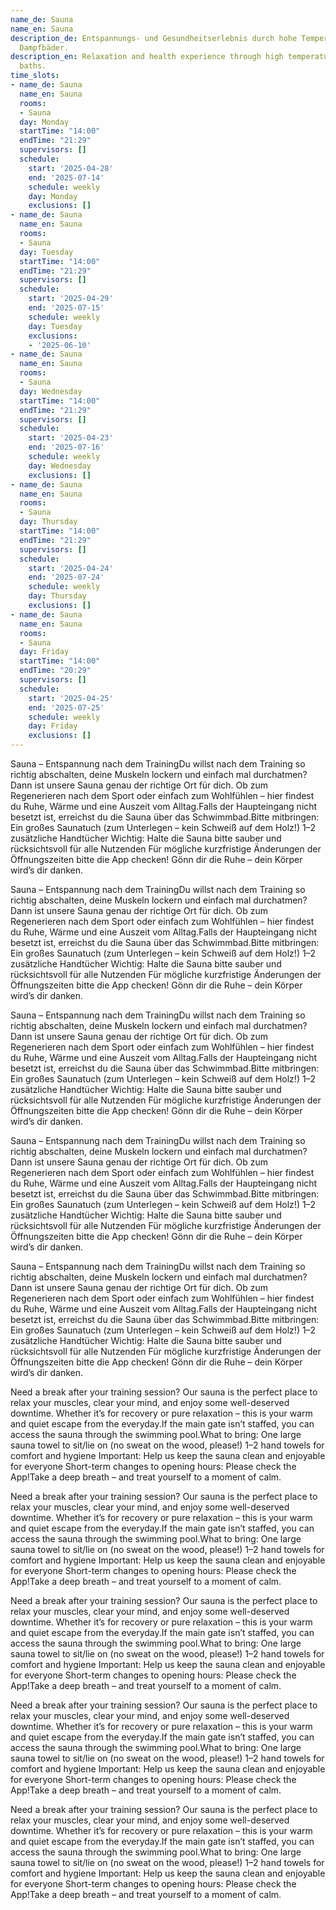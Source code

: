 ```yaml
---
name_de: Sauna
name_en: Sauna
description_de: Entspannungs- und Gesundheitserlebnis durch hohe Temperaturen und
  Dampfbäder.
description_en: Relaxation and health experience through high temperatures and steam
  baths.
time_slots:
- name_de: Sauna
  name_en: Sauna
  rooms:
  - Sauna
  day: Monday
  startTime: "14:00"
  endTime: "21:29"
  supervisors: []
  schedule:
    start: '2025-04-28'
    end: '2025-07-14'
    schedule: weekly
    day: Monday
    exclusions: []
- name_de: Sauna
  name_en: Sauna
  rooms:
  - Sauna
  day: Tuesday
  startTime: "14:00"
  endTime: "21:29"
  supervisors: []
  schedule:
    start: '2025-04-29'
    end: '2025-07-15'
    schedule: weekly
    day: Tuesday
    exclusions:
    - '2025-06-10'
- name_de: Sauna
  name_en: Sauna
  rooms:
  - Sauna
  day: Wednesday
  startTime: "14:00"
  endTime: "21:29"
  supervisors: []
  schedule:
    start: '2025-04-23'
    end: '2025-07-16'
    schedule: weekly
    day: Wednesday
    exclusions: []
- name_de: Sauna
  name_en: Sauna
  rooms:
  - Sauna
  day: Thursday
  startTime: "14:00"
  endTime: "21:29"
  supervisors: []
  schedule:
    start: '2025-04-24'
    end: '2025-07-24'
    schedule: weekly
    day: Thursday
    exclusions: []
- name_de: Sauna
  name_en: Sauna
  rooms:
  - Sauna
  day: Friday
  startTime: "14:00"
  endTime: "20:29"
  supervisors: []
  schedule:
    start: '2025-04-25'
    end: '2025-07-25'
    schedule: weekly
    day: Friday
    exclusions: []
---
```


<Locale value="de">
 

 Sauna – Entspannung nach dem TrainingDu willst nach dem Training so richtig
abschalten, deine Muskeln lockern und einfach mal durchatmen? Dann ist unsere
Sauna genau der richtige Ort für dich. Ob zum Regenerieren nach dem Sport oder
einfach zum Wohlfühlen – hier findest du Ruhe, Wärme und eine Auszeit vom
Alltag.Falls der Haupteingang nicht besetzt ist, erreichst du die Sauna über das
Schwimmbad.Bitte mitbringen:  Ein großes Saunatuch (zum Unterlegen – kein
Schweiß auf dem Holz!)   1–2 zusätzliche Handtücher  Wichtig:  Halte die Sauna
bitte sauber und rücksichtsvoll für alle Nutzenden   Für mögliche kurzfristige
Änderungen der Öffnungszeiten&nbsp;bitte die App checken!         Gönn dir die
Ruhe – dein Körper wird’s dir danken. 

 Sauna – Entspannung nach dem TrainingDu willst nach dem Training so richtig
abschalten, deine Muskeln lockern und einfach mal durchatmen? Dann ist unsere
Sauna genau der richtige Ort für dich. Ob zum Regenerieren nach dem Sport oder
einfach zum Wohlfühlen – hier findest du Ruhe, Wärme und eine Auszeit vom
Alltag.Falls der Haupteingang nicht besetzt ist, erreichst du die Sauna über das
Schwimmbad.Bitte mitbringen:  Ein großes Saunatuch (zum Unterlegen – kein
Schweiß auf dem Holz!)   1–2 zusätzliche Handtücher  Wichtig:  Halte die Sauna
bitte sauber und rücksichtsvoll für alle Nutzenden   Für mögliche kurzfristige
Änderungen der Öffnungszeiten&nbsp;bitte die App checken!         Gönn dir die
Ruhe – dein Körper wird’s dir danken. 

 Sauna – Entspannung nach dem TrainingDu willst nach dem Training so richtig
abschalten, deine Muskeln lockern und einfach mal durchatmen? Dann ist unsere
Sauna genau der richtige Ort für dich. Ob zum Regenerieren nach dem Sport oder
einfach zum Wohlfühlen – hier findest du Ruhe, Wärme und eine Auszeit vom
Alltag.Falls der Haupteingang nicht besetzt ist, erreichst du die Sauna über das
Schwimmbad.Bitte mitbringen:  Ein großes Saunatuch (zum Unterlegen – kein
Schweiß auf dem Holz!)   1–2 zusätzliche Handtücher  Wichtig:  Halte die Sauna
bitte sauber und rücksichtsvoll für alle Nutzenden   Für mögliche kurzfristige
Änderungen der Öffnungszeiten&nbsp;bitte die App checken!         Gönn dir die
Ruhe – dein Körper wird’s dir danken. 

 Sauna – Entspannung nach dem TrainingDu willst nach dem Training so richtig
abschalten, deine Muskeln lockern und einfach mal durchatmen? Dann ist unsere
Sauna genau der richtige Ort für dich. Ob zum Regenerieren nach dem Sport oder
einfach zum Wohlfühlen – hier findest du Ruhe, Wärme und eine Auszeit vom
Alltag.Falls der Haupteingang nicht besetzt ist, erreichst du die Sauna über das
Schwimmbad.Bitte mitbringen:  Ein großes Saunatuch (zum Unterlegen – kein
Schweiß auf dem Holz!)   1–2 zusätzliche Handtücher  Wichtig:  Halte die Sauna
bitte sauber und rücksichtsvoll für alle Nutzenden   Für mögliche kurzfristige
Änderungen der Öffnungszeiten&nbsp;bitte die App checken!         Gönn dir die
Ruhe – dein Körper wird’s dir danken. 

 Sauna – Entspannung nach dem TrainingDu willst nach dem Training so richtig
abschalten, deine Muskeln lockern und einfach mal durchatmen? Dann ist unsere
Sauna genau der richtige Ort für dich. Ob zum Regenerieren nach dem Sport oder
einfach zum Wohlfühlen – hier findest du Ruhe, Wärme und eine Auszeit vom
Alltag.Falls der Haupteingang nicht besetzt ist, erreichst du die Sauna über das
Schwimmbad.Bitte mitbringen:  Ein großes Saunatuch (zum Unterlegen – kein
Schweiß auf dem Holz!)   1–2 zusätzliche Handtücher  Wichtig:  Halte die Sauna
bitte sauber und rücksichtsvoll für alle Nutzenden   Für mögliche kurzfristige
Änderungen der Öffnungszeiten&nbsp;bitte die App checken!         Gönn dir die
Ruhe – dein Körper wird’s dir danken.

</Locale>
<Locale value="en">
 

 Need a break after your training session? Our sauna is the perfect place to
relax your muscles, clear your mind, and enjoy some well-deserved downtime.
Whether it’s for recovery or pure relaxation – this is your warm and quiet
escape from the everyday.If the main gate isn’t staffed, you can access the
sauna through the swimming pool.What to bring:  One large sauna towel to sit/lie
on (no sweat on the wood, please!)   1–2 hand towels for comfort and hygiene
Important:  Help us keep the sauna clean and enjoyable for everyone   Short-term
changes to opening hours: Please check the App!Take a deep breath – and treat
yourself to a moment of calm. 

 Need a break after your training session? Our sauna is the perfect place to
relax your muscles, clear your mind, and enjoy some well-deserved downtime.
Whether it’s for recovery or pure relaxation – this is your warm and quiet
escape from the everyday.If the main gate isn’t staffed, you can access the
sauna through the swimming pool.What to bring:  One large sauna towel to sit/lie
on (no sweat on the wood, please!)   1–2 hand towels for comfort and hygiene
Important:  Help us keep the sauna clean and enjoyable for everyone   Short-term
changes to opening hours: Please check the App!Take a deep breath – and treat
yourself to a moment of calm. 

 Need a break after your training session? Our sauna is the perfect place to
relax your muscles, clear your mind, and enjoy some well-deserved downtime.
Whether it’s for recovery or pure relaxation – this is your warm and quiet
escape from the everyday.If the main gate isn’t staffed, you can access the
sauna through the swimming pool.What to bring:  One large sauna towel to sit/lie
on (no sweat on the wood, please!)   1–2 hand towels for comfort and hygiene
Important:  Help us keep the sauna clean and enjoyable for everyone   Short-term
changes to opening hours: Please check the App!Take a deep breath – and treat
yourself to a moment of calm. 

 Need a break after your training session? Our sauna is the perfect place to
relax your muscles, clear your mind, and enjoy some well-deserved downtime.
Whether it’s for recovery or pure relaxation – this is your warm and quiet
escape from the everyday.If the main gate isn’t staffed, you can access the
sauna through the swimming pool.What to bring:  One large sauna towel to sit/lie
on (no sweat on the wood, please!)   1–2 hand towels for comfort and hygiene
Important:  Help us keep the sauna clean and enjoyable for everyone   Short-term
changes to opening hours: Please check the App!Take a deep breath – and treat
yourself to a moment of calm. 

 Need a break after your training session? Our sauna is the perfect place to
relax your muscles, clear your mind, and enjoy some well-deserved downtime.
Whether it’s for recovery or pure relaxation – this is your warm and quiet
escape from the everyday.If the main gate isn’t staffed, you can access the
sauna through the swimming pool.What to bring:  One large sauna towel to sit/lie
on (no sweat on the wood, please!)   1–2 hand towels for comfort and hygiene
Important:  Help us keep the sauna clean and enjoyable for everyone   Short-term
changes to opening hours: Please check the App!Take a deep breath – and treat
yourself to a moment of calm.

</Locale>
